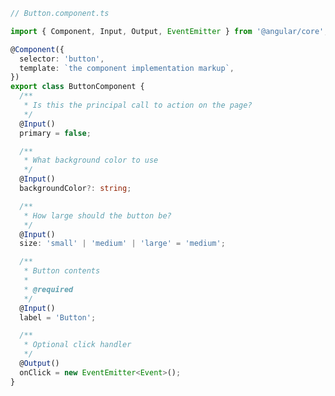 ```ts
// Button.component.ts

import { Component, Input, Output, EventEmitter } from '@angular/core';

@Component({
  selector: 'button',
  template: `the component implementation markup`,
})
export class ButtonComponent {
  /**
   * Is this the principal call to action on the page?
   */
  @Input()
  primary = false;

  /**
   * What background color to use
   */
  @Input()
  backgroundColor?: string;

  /**
   * How large should the button be?
   */
  @Input()
  size: 'small' | 'medium' | 'large' = 'medium';

  /**
   * Button contents
   *
   * @required
   */
  @Input()
  label = 'Button';

  /**
   * Optional click handler
   */
  @Output()
  onClick = new EventEmitter<Event>();
}
```